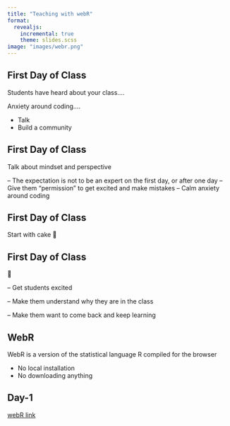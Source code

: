 ```yaml
---
title: "Teaching with webR"
format: 
  revealjs:
    incremental: true 
    theme: slides.scss
image: "images/webr.png"
---
```


## First Day of Class

Students have heard about your class....

Anxiety around coding....

-   Talk
-   Build a community

## First Day of Class

Talk about mindset and perspective

-- The expectation is not to be an expert on the first day, or after one day -- Give them "permission" to get excited and make mistakes -- Calm anxiety around coding

## First Day of Class

Start with cake 🍰

## First Day of Class

🍰

-- Get students excited

-- Make them understand why they are in the class

-- Make them want to come back and keep learning

## WebR

WebR is a version of the statistical language R compiled for the browser

-   No local installation
-   No downloading anything

## Day-1

[webR link]()
